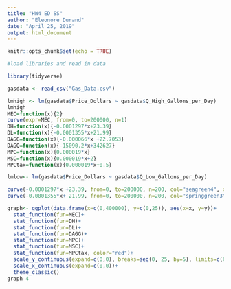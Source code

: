 ```yaml
---
title: "HW4 ED SS"
author: "Eleonore Durand"
date: "April 25, 2019"
output: html_document
---
```


```r
knitr::opts_chunk$set(echo = TRUE)
```


```r
#load libraries and read in data

library(tidyverse)

gasdata <- read_csv("Gas_Data.csv")

lmhigh <- lm(gasdata$Price_Dollars ~ gasdata$Q_High_Gallons_per_Day)
lmhigh
MEC=function(x){2}
curve(expr=MEC, from=0, to=200000, n=1)
DH=function(x){-0.0001297*x+23.39}
DL=function(x){-0.0001355*x+21.99}
DAGG=function(x){-0.000066*x +22.7053}
DAGQ=function(x){-15090.2*x+342627}
MPC=function(x){0.000019*x}
MSC=function(x){0.000019*x+2}
MPCtax=function(x){0.000019*x+0.5}

lmlow<- lm(gasdata$Price_Dollars ~ gasdata$Q_Low_Gallons_per_Day)

curve(-0.0001297*x +23.39, from=0, to=200000, n=200, col="seagreen4", xlab= "Quantity of Gallons Per Day", ylab="Price Per Gallon ($)") +
curve(-0.0001355*x+ 21.99, from=0, to=200000, n=200, col="springgreen3", add=TRUE) 

graph<- ggplot(data.frame(x=c(0,400000), y=c(0,25)), aes(x=x, y=y))+
  stat_function(fun=MEC)+
  stat_function(fun=DH)+
  stat_function(fun=DL)+
  stat_function(fun=DAGG)+
  stat_function(fun=MPC)+
  stat_function(fun=MSC)+
  stat_function(fun=MPCtax, color="red")+
  scale_y_continuous(expand=c(0,0), breaks=seq(0, 25, by=5), limits=c(0,25))+
  scale_x_continuous(expand=c(0,0))+
  theme_classic()
graph 4
```

